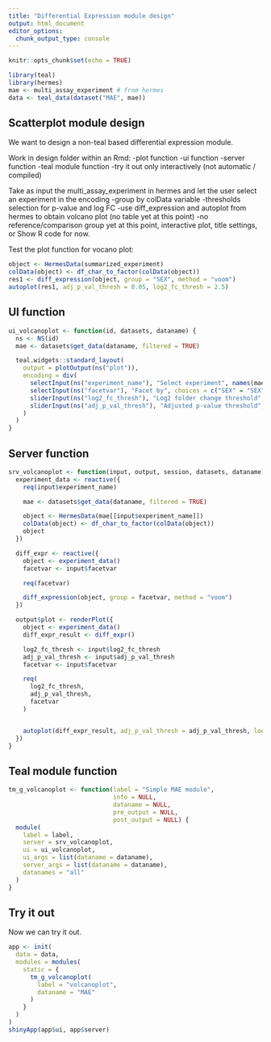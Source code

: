 ```yaml
---
title: "Differential Expression module design"
output: html_document
editor_options:
  chunk_output_type: console
---
```


```r
knitr::opts_chunk$set(echo = TRUE)

library(teal)
library(hermes)
mae <- multi_assay_experiment # from hermes
data <- teal_data(dataset("MAE", mae))
```

## Scatterplot module design

We want to design a non-teal based differential expression module.

Work in design folder within an Rmd:
-plot function
-ui function
-server function
-teal module function
-try it out only interactively (not automatic / compiled)

Take as input the multi_assay_experiment in hermes and let the user select an experiment in the encoding
 -group by colData variable
 -thresholds selection for p-value and log FC
 -use diff_expression and autoplot from hermes to obtain volcano plot (no table yet at this point)
 -no reference/comparison group yet at this point, interactive plot, title settings, or Show R code for now.

Test the plot function for vocano plot:

```r
object <- HermesData(summarized_experiment)
colData(object) <- df_char_to_factor(colData(object))
res1 <- diff_expression(object, group = "SEX", method = "voom")
autoplot(res1, adj_p_val_thresh = 0.05, log2_fc_thresh = 2.5)
```

## UI function

```r
ui_volcanoplot <- function(id, datasets, dataname) {
  ns <- NS(id)
  mae <- datasets$get_data(dataname, filtered = TRUE)

  teal.widgets::standard_layout(
    output = plotOutput(ns("plot")),
    encoding = div(
      selectInput(ns("experiment_name"), "Select experiment", names(mae)),
      selectInput(ns("facetvar"), "Facet by", choices = c("SEX" = "SEX", "AGE18" = "AGE18")),
      sliderInput(ns("log2_fc_thresh"), "Log2 folder change threshold", value = 2.5, min = 0.1, max = 10),
      sliderInput(ns("adj_p_val_thresh"), "Adjusted p-value threshold", value = 0.05, min = 0.01, max = 1)
    )
  )
}
```

## Server function

```r
srv_volcanoplot <- function(input, output, session, datasets, dataname) {
  experiment_data <- reactive({
    req(input$experiment_name)

    mae <- datasets$get_data(dataname, filtered = TRUE)

    object <- HermesData(mae[[input$experiment_name]])
    colData(object) <- df_char_to_factor(colData(object))
    object
  })

  diff_expr <- reactive({
    object <- experiment_data()
    facetvar <- input$facetvar

    req(facetvar)

    diff_expression(object, group = facetvar, method = "voom")
  })

  output$plot <- renderPlot({
    object <- experiment_data()
    diff_expr_result <- diff_expr()

    log2_fc_thresh <- input$log2_fc_thresh
    adj_p_val_thresh <- input$adj_p_val_thresh
    facetvar <- input$facetvar

    req(
      log2_fc_thresh,
      adj_p_val_thresh,
      facetvar
    )


    autoplot(diff_expr_result, adj_p_val_thresh = adj_p_val_thresh, log2_fc_thresh = log2_fc_thresh)
  })
}
```

## Teal module function

```r
tm_g_volcanoplot <- function(label = "Simple MAE module",
                             info = NULL,
                             dataname = NULL,
                             pre_output = NULL,
                             post_output = NULL) {
  module(
    label = label,
    server = srv_volcanoplot,
    ui = ui_volcanoplot,
    ui_args = list(dataname = dataname),
    server_args = list(dataname = dataname),
    datanames = "all"
  )
}
```


## Try it out

Now we can try it out.

```r
app <- init(
  data = data,
  modules = modules(
    static = {
      tm_g_volcanoplot(
        label = "volcanoplot",
        dataname = "MAE"
      )
    }
  )
)
shinyApp(app$ui, app$server)
```

